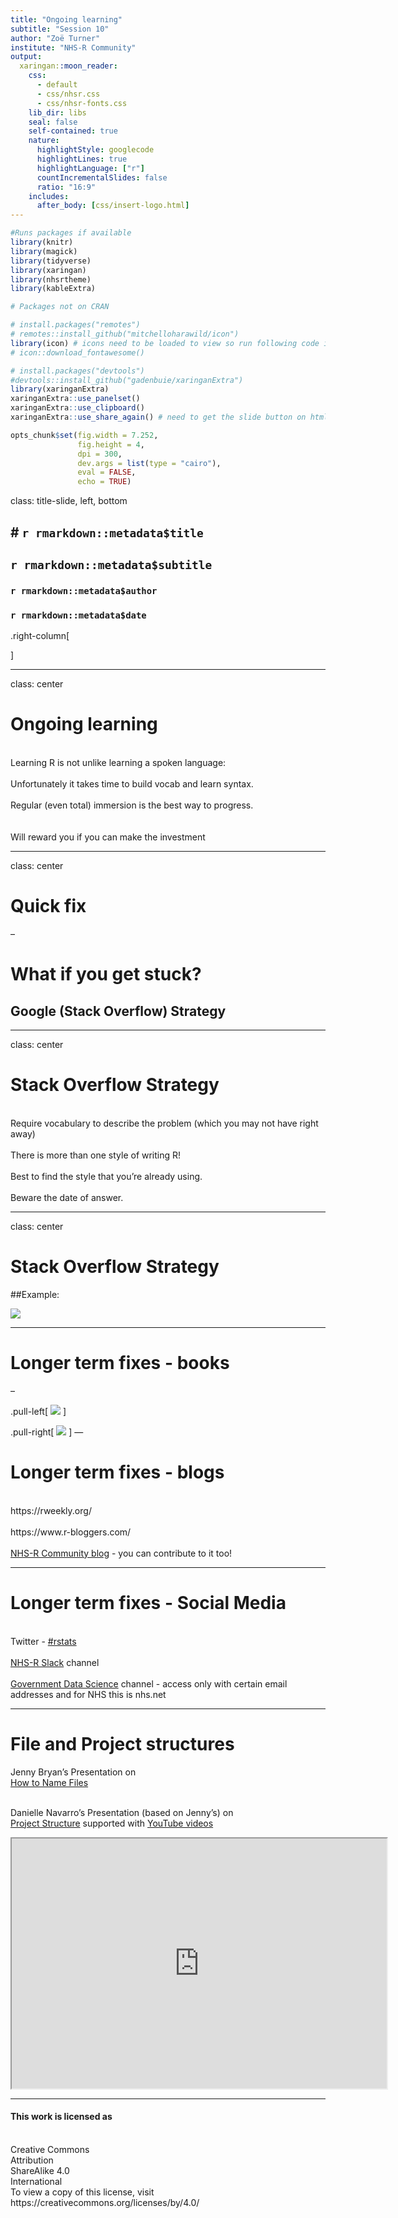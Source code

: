 ```yaml
---
title: "Ongoing learning"
subtitle: "Session 10"
author: "Zoë Turner"
institute: "NHS-R Community"
output:
  xaringan::moon_reader:
    css: 
      - default
      - css/nhsr.css
      - css/nhsr-fonts.css
    lib_dir: libs
    seal: false
    self-contained: true
    nature:
      highlightStyle: googlecode
      highlightLines: true
      highlightLanguage: ["r"]
      countIncrementalSlides: false
      ratio: "16:9"
    includes:
      after_body: [css/insert-logo.html]
---
```


```r

#Runs packages if available
library(knitr)
library(magick)
library(tidyverse)
library(xaringan)
library(nhsrtheme)
library(kableExtra)

# Packages not on CRAN

# install.packages("remotes")
# remotes::install_github("mitchelloharawild/icon")
library(icon) # icons need to be loaded to view so run following code if not already done
# icon::download_fontawesome()

# install.packages("devtools")
#devtools::install_github("gadenbuie/xaringanExtra")
library(xaringanExtra)
xaringanExtra::use_panelset()
xaringanExtra::use_clipboard()
xaringanExtra::use_share_again() # need to get the slide button on html view

opts_chunk$set(fig.width = 7.252,
               fig.height = 4,
               dpi = 300,
               dev.args = list(type = "cairo"),
               eval = FALSE, 
               echo = TRUE)

```

class: title-slide, left, bottom

# `r rmarkdown::metadata$title`
----
## **`r rmarkdown::metadata$subtitle`**
### `r rmarkdown::metadata$author`
### `r rmarkdown::metadata$date`

.right-column[

]

---

class: center

# Ongoing learning

</br> Learning R is not unlike learning a spoken language: </br>
</br> Unfortunately it takes time to build vocab and learn syntax. </br>
</br> Regular (even total) immersion is the best way to progress. </br>
</br>
</br> Will reward you if you can make the investment

---

class: center

# Quick fix

--

# What if you get stuck?

## Google (Stack Overflow) Strategy

---

class: center

# Stack Overflow Strategy

</br> Require vocabulary to describe the problem (which you may not have right away) </br> 
</br> There is more than one style of writing R! </br> 
</br> Best to find the style that you're already using. </br> 
</br> 
Beware the date of answer.

---

class: center

# Stack Overflow Strategy

##Example:

[<img class="center" src="img/session10/stack-overflow.PNG"/>](https://stackoverflow.com/questions/8212699/group) 

---

# Longer term fixes - books

--

.pull-left[
[<img class="center" src="img/session04/r-for-data-science.PNG"/>](https://r4ds.had.co.nz/) 
]

.pull-right[
[<img class="center" src="img/session10/ggplot2-book.PNG"/>](https://ggplot2-book.org/) 
]
---

# Longer term fixes - blogs

</br> https://rweekly.org/ </br>
</br> https://www.r-bloggers.com/ </br>
</br> [NHS-R Community blog](https://nhsrcommunity.com/blog/) - you can contribute to it too!

---

# Longer term fixes - Social Media

</br> Twitter - [#rstats](https://twitter.com/search?q=%23rstats&src=typed_query&f=live) </br>
</br> [NHS-R Slack](https://nhsrcommunity.slack.com) channel </br>
</br> [Government Data Science](https://govdatascience.slack.com) channel - access only with certain email addresses and for NHS this is nhs.net


---

# File and Project structures

Jenny Bryan's Presentation on </br>
[How to Name Files](https://speakerdeck.com/jennybc/how-to-name-files?slide=6) </br>

</br>
Danielle Navarro's Presentation (based on Jenny's) on </br>
[Project Structure](https://slides.djnavarro.net/project-structure/#1) supported with [YouTube videos](https://www.youtube.com/playlist?reload=9&list=PLRPB0ZzEYegPiBteC2dRn95TX9YefYFyy)

<iframe src="https://slides.djnavarro.net/project-structure/#1" width="600" height="400" loading="lazy" allowfullscreen></iframe> <script>fitvids('.shareagain', {players: 'iframe'});</script>

---

#### This work is licensed as
</br> Creative Commons
</br> Attribution
</br> ShareAlike 4.0
</br> International
</br> To view a copy of this license, visit
</br> https://creativecommons.org/licenses/by/4.0/
